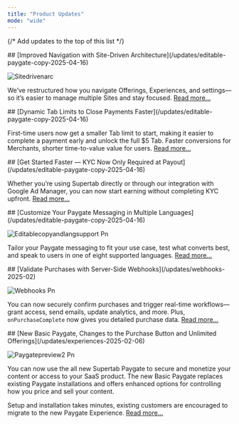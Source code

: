 ```yaml
---
title: "Product Updates"
mode: "wide"
---
```


{/* Add updates to the top of this list */}

<Update label="May 2025">
  ## [Improved Navigation with Site-Driven Architecture](/updates/editable-paygate-copy-2025-04-16)

  ![Sitedrivenarc](/images/sitedrivenarch)

  We’ve restructured how you navigate Offerings, Experiences, and settings—so it’s easier to manage multiple Sites and stay focused. [Read more...](/updates/editable-paygate-copy-2025-04-16)
</Update>

<Update label="May 2025">
  ## [Dynamic Tab Limits to Close Payments Faster](/updates/editable-paygate-copy-2025-04-16)

  First-time users now get a smaller Tab limit to start, making it easier to complete a payment early and unlock the full \$5 Tab. Faster conversions for Merchants, shorter time-to-value value for users. [Read more...](/updates/editable-paygate-copy-2025-04-16)
</Update>

<Update label="May 2025">
  ## [Get Started Faster — KYC Now Only Required at Payout](/updates/editable-paygate-copy-2025-04-16)

  Whether you’re using Supertab directly or through our integration with Google Ad Manager, you can now start earning without completing KYC upfront. [Read more...](/updates/editable-paygate-copy-2025-04-16)
</Update>

<Update label="April 2025">
  ## [Customize Your Paygate Messaging in Multiple Languages](/updates/editable-paygate-copy-2025-04-16)

  ![Editablecopyandlangsupport Pn](/images/editablecopyandlangsupport.png)

  Tailor your Paygate messaging to fit your use case, test what converts best, and speak to users in one of eight supported languages. [Read more...](/updates/editable-paygate-copy-2025-04-16)
</Update>

<Update label="February 2025">
  ## [Validate Purchases with Server-Side Webhooks](/updates/webhooks-2025-02)

  ![Webhooks Pn](/images/Webhooks.png)

  You can now securely confirm purchases and trigger real-time workflows—grant access, send emails, update analytics, and more. Plus, `onPurchaseComplete` now gives you detailed purchase data. [Read more...](/updates/webhooks-2025-02)
</Update>

<Update label="February 2025">
  ## [New Basic Paygate, Changes to the Purchase Button and Unlimited Offerings](/updates/experiences-2025-02-06)

  ![Paygatepreview2 Pn](/Paygatepreview2.png)

  You can now use the all new Supertab Paygate to secure and monetize your content or access to your SaaS product. The new Basic Paygate replaces existing Paygate installations and offers enhanced options for controlling how you price and sell your content.

  Setup and installation takes minutes, existing customers are encouraged to migrate to the new Paygate Experience. [Read more...](/updates/experiences-2025-02-06)
</Update>
